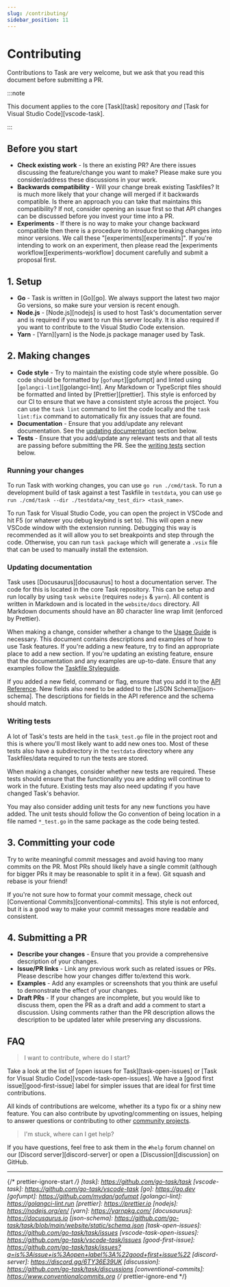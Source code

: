 ```yaml
---
slug: /contributing/
sidebar_position: 11
---
```


# Contributing

Contributions to Task are very welcome, but we ask that you read this document
before submitting a PR.

:::note

This document applies to the core [Task][task] repository _and_ [Task for Visual
Studio Code][vscode-task].

:::

## Before you start

- **Check existing work** - Is there an existing PR? Are there issues discussing
  the feature/change you want to make? Please make sure you consider/address
  these discussions in your work.
- **Backwards compatibility** - Will your change break existing Taskfiles? It is
  much more likely that your change will merged if it backwards compatible. Is
  there an approach you can take that maintains this compatibility? If not,
  consider opening an issue first so that API changes can be discussed before
  you invest your time into a PR.
- **Experiments** - If there is no way to make your change backward compatible
  then there is a procedure to introduce breaking changes into minor versions.
  We call these "[experiments][experiments]". If you're intending to work on an
  experiment, then please read the [experiments workflow][experiments-workflow]
  document carefully and submit a proposal first.

## 1. Setup

- **Go** - Task is written in [Go][go]. We always support the latest two major
  Go versions, so make sure your version is recent enough.
- **Node.js** - [Node.js][nodejs] is used to host Task's documentation server
  and is required if you want to run this server locally. It is also required if
  you want to contribute to the Visual Studio Code extension.
- **Yarn** - [Yarn][yarn] is the Node.js package manager used by Task.

## 2. Making changes

- **Code style** - Try to maintain the existing code style where possible. Go
  code should be formatted by [`gofumpt`][gofumpt] and linted using
  [`golangci-lint`][golangci-lint]. Any Markdown or TypeScript files should be
  formatted and linted by [Prettier][prettier]. This style is enforced by our CI
  to ensure that we have a consistent style across the project. You can use the
  `task lint` command to lint the code locally and the `task lint:fix` command
  to automatically fix any issues that are found.
- **Documentation** - Ensure that you add/update any relevant documentation. See
  the [updating documentation](#updating-documentation) section below.
- **Tests** - Ensure that you add/update any relevant tests and that all tests
  are passing before submitting the PR. See the [writing tests](#writing-tests)
  section below.

### Running your changes

To run Task with working changes, you can use `go run ./cmd/task`. To run a
development build of task against a test Taskfile in `testdata`, you can use
`go run ./cmd/task --dir ./testdata/<my_test_dir> <task_name>`.

To run Task for Visual Studio Code, you can open the project in VSCode and hit
F5 (or whatever you debug keybind is set to). This will open a new VSCode window
with the extension running. Debugging this way is recommended as it will allow
you to set breakpoints and step through the code. Otherwise, you can run
`task package` which will generate a `.vsix` file that can be used to manually
install the extension.

### Updating documentation

Task uses [Docusaurus][docusaurus] to host a documentation server. The code for
this is located in the core Task repository. This can be setup and run locally
by using `task website` (requires `nodejs` & `yarn`). All content is written in
Markdown and is located in the `website/docs` directory. All Markdown documents
should have an 80 character line wrap limit (enforced by Prettier).

When making a change, consider whether a change to the [Usage Guide](/usage) is
necessary. This document contains descriptions and examples of how to use Task
features. If you're adding a new feature, try to find an appropriate place to
add a new section. If you're updating an existing feature, ensure that the
documentation and any examples are up-to-date. Ensure that any examples follow
the [Taskfile Styleguide](/styleguide).

If you added a new field, command or flag, ensure that you add it to the
[API Reference](/api). New fields also need to be added to the [JSON
Schema][json-schema]. The descriptions for fields in the API reference and the
schema should match.

### Writing tests

A lot of Task's tests are held in the `task_test.go` file in the project root
and this is where you'll most likely want to add new ones too. Most of these
tests also have a subdirectory in the `testdata` directory where any
Taskfiles/data required to run the tests are stored.

When making a changes, consider whether new tests are required. These tests
should ensure that the functionality you are adding will continue to work in the
future. Existing tests may also need updating if you have changed Task's
behavior.

You may also consider adding unit tests for any new functions you have added.
The unit tests should follow the Go convention of being location in a file named
`*_test.go` in the same package as the code being tested.

## 3. Committing your code

Try to write meaningful commit messages and avoid having too many commits on the
PR. Most PRs should likely have a single commit (although for bigger PRs it may
be reasonable to split it in a few). Git squash and rebase is your friend!

If you're not sure how to format your commit message, check out [Conventional
Commits][conventional-commits]. This style is not enforced, but it is a good way
to make your commit messages more readable and consistent.

## 4. Submitting a PR

- **Describe your changes** - Ensure that you provide a comprehensive
  description of your changes.
- **Issue/PR links** - Link any previous work such as related issues or PRs.
  Please describe how your changes differ to/extend this work.
- **Examples** - Add any examples or screenshots that you think are useful to
  demonstrate the effect of your changes.
- **Draft PRs** - If your changes are incomplete, but you would like to discuss
  them, open the PR as a draft and add a comment to start a discussion. Using
  comments rather than the PR description allows the description to be updated
  later while preserving any discussions.

## FAQ

> I want to contribute, where do I start?

Take a look at the list of [open issues for Task][task-open-issues] or [Task for
Visual Studio Code][vscode-task-open-issues]. We have a [good first
issue][good-first-issue] label for simpler issues that are ideal for first time
contributions.

All kinds of contributions are welcome, whether its a typo fix or a shiny new
feature. You can also contribute by upvoting/commenting on issues, helping to
answer questions or contributing to other [community projects](/community).

> I'm stuck, where can I get help?

If you have questions, feel free to ask them in the `#help` forum channel on our
[Discord server][discord-server] or open a [Discussion][discussion] on GitHub.

---

{/* prettier-ignore-start */}
[task]: https://github.com/go-task/task
[vscode-task]: https://github.com/go-task/vscode-task
[go]: https://go.dev
[gofumpt]: https://github.com/mvdan/gofumpt
[golangci-lint]: https://golangci-lint.run
[prettier]: https://prettier.io
[nodejs]: https://nodejs.org/en/
[yarn]: https://yarnpkg.com/
[docusaurus]: https://docusaurus.io
[json-schema]: https://github.com/go-task/task/blob/main/website/static/schema.json
[task-open-issues]: https://github.com/go-task/task/issues
[vscode-task-open-issues]: https://github.com/go-task/vscode-task/issues
[good-first-issue]: https://github.com/go-task/task/issues?q=is%3Aissue+is%3Aopen+label%3A%22good+first+issue%22
[discord-server]: https://discord.gg/6TY36E39UK
[discussion]: https://github.com/go-task/task/discussions
[conventional-commits]: https://www.conventionalcommits.org
{/* prettier-ignore-end */}
